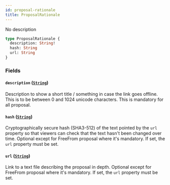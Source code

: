 ```yaml
---
id: proposal-rationale
title: ProposalRationale
---
```



No description

```graphql
type ProposalRationale {
  description: String!
  hash: String
  url: String
}
```


### Fields

#### `description` ([`String`](/docs/testnet/graphql/scalars/string))

Description to show a short title / something in case the link goes offline.
This is to be between 0 and 1024 unicode characters.
This is mandatory for all proposal.


#### `hash` ([`String`](/docs/testnet/graphql/scalars/string))

Cryptographically secure hash (SHA3-512) of the text pointed by the `url` property
so that viewers can check that the text hasn't been changed over time.
Optional except for FreeFrom proposal where it's mandatory.
If set, the `url` property must be set.


#### `url` ([`String`](/docs/testnet/graphql/scalars/string))

Link to a text file describing the proposal in depth.
Optional except for FreeFrom proposal where it's mandatory.
If set, the `url` property must be set.




